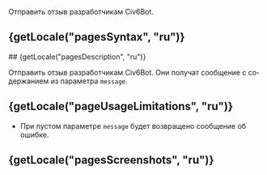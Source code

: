 

Отправить отзыв разработчикам Civ6Bot.

## {getLocale("pagesSyntax", "ru")}
<TableSyntax page="feedback" lang="ru" />
## {getLocale("pagesDescription", "ru")}

Отправить отзыв разработчикам Civ6Bot. Они получат сообщение с содержанием из параметра `message`.

## {getLocale("pageUsageLimitations", "ru")}

- При пустом параметре `message` будет возвращено сообщение об ошибке.

## {getLocale("pagesScreenshots", "ru")}
<Swiper page="feedback" lang="ru" />
